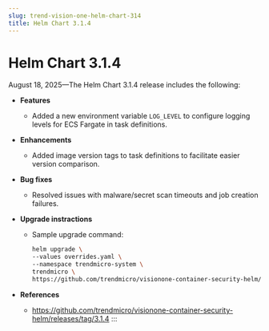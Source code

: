 ```yaml
---
slug: trend-vision-one-helm-chart-314
title: Helm Chart 3.1.4
---
```

# Helm Chart 3.1.4

August 18, 2025—The Helm Chart 3.1.4 release includes the following:

- **Features**

  - Added a new environment variable `LOG_LEVEL` to configure logging levels for ECS Fargate in task definitions.

- **Enhancements**

  - Added image version tags to task definitions to facilitate easier version comparison.

- **Bug fixes**

  - Resolved issues with malware/secret scan timeouts and job creation failures.

- **Upgrade instractions**

  - Sample upgrade command:

    ```bash
    helm upgrade \
    --values overrides.yaml \
    --namespace trendmicro-system \
    trendmicro \
    https://github.com/trendmicro/visionone-container-security-helm/archive/3.1.4.tar.gz
    ```

- **References**

  - <https://github.com/trendmicro/visionone-container-security-helm/releases/tag/3.1.4>
:::
